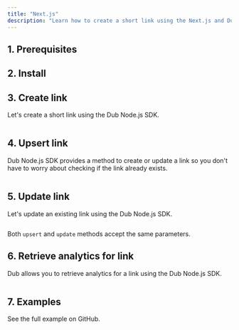 ```yaml
---
title: "Next.js"
description: "Learn how to create a short link using the Next.js and Dub Node.js SDK."
---
```



## 1. Prerequisites

<Prerequisites />

## 2. Install

<Install />

## 3. Create link

Let's create a short link using the Dub Node.js SDK.

```typescript create-link.ts

```

## 4. Upsert link

Dub Node.js SDK provides a method to create or update a link so you don't have to worry about checking if the link already exists.

```typescript upsert-link.ts

```

## 5. Update link

Let's update an existing link using the Dub Node.js SDK.

```typescript update-link.ts

```

Both `upsert` and `update` methods accept the same parameters.

## 6. Retrieve analytics for link

Dub allows you to retrieve analytics for a link using the Dub Node.js SDK.

```typescript get-analytics.ts

```

## 7. Examples

<CardGroup cols={2}>
  <Card
    title="Node.js Example"
    icon="arrow-up-right-from-square"
    href="https://github.com/dubinc/examples"
  >
    See the full example on GitHub.
  </Card>
</CardGroup>

